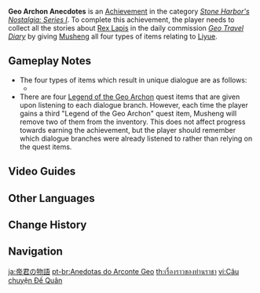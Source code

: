 {{Achievement Infobox
|title        = 
|id           = 84505
|order id     = 4030
|category     = Stone Harbor's Nostalgia: Series I
|description  = Collect all the stories about [[Rex Lapis]] in the "[[Geo Travel Diary]]."
|requirements = Give Musheng all four types of items relating to Liyue in "[[Geo Travel Diary]]."
|primogems    = 5
|tracking     = 
}}
'''Geo Archon Anecdotes''' is an [[Achievement]] in the category ''[[Stone Harbor's Nostalgia: Series I]]''. To complete this achievement, the player needs to collect all the stories about [[Rex Lapis]] in the daily commission ''[[Geo Travel Diary]]'' by giving [[Musheng]] all four types of items relating to [[Liyue]].

==Gameplay Notes==
* The four types of items which result in unique dialogue are as follows:
**{{Transclude|section=1|Geo Travel Diary|Geo Diary Items}}
* There are four [[Legend of the Geo Archon]] quest items that are given upon listening to each dialogue branch. However, each time the player gains a third "Legend of the Geo Archon" quest item, Musheng will remove two of them from the inventory. This does not affect progress towards earning the achievement, but the player should remember which dialogue branches were already listened to rather than relying on the quest items.
<!--
==Trivia==
-->

==Video Guides==
{{EVT
|video1   = YF74wi0JjII
|caption1 = Geo Travel Diary - Liyue Harbor Commission "Geo Archon Anecdotes" Achievement.
}}

==Other Languages==
{{Other Languages
|en      = Geo Archon Anecdotes
|zhs     = 帝君故事
|zhs_rm  = Dìjūn Gùshì
|zht     = 帝君故事
|zht_rm  = Dìjūn Gùshì
|zh_tl   = 
|ja      = 帝君の物語
|ja_rm   = Teikun no Monogatari
|ja_tl   = 
|ko      = 제군의 이야기
|ko_rm   = Jegun-ui Iyagi
|ko_tl   = King God's Story
|es      = Geodiario de viajes
|es_tl   = Geo Diary of Travels
|fr      = Histoires du Souverain
|fr_tl   = Stories of the Sovereign
|ru      = Анекдоты Гео Архонта
|ru_tl   = Geo Archon Anecdotes
|th      = เรื่องราวของท่านราชา
|th_rm   = 
|th_tl   = 
|vi      = Câu chuyện Đế Quân
|vi_tl   = 
|de      = Geschichten eines Herrschers
|de_tl   = Stories of a Sovereign
|id      = Anekdot Archon Geo
|id_tl   = Geo Archon Anecdotes
|pt      = Anedotas do Arconte Geo
|pt_tl   = 
|tr      = Toprak Hükümdarı'nın Hikayeleri
|tr_tl   = 
|it      = Aneddoti dell'Archon di Geo
|it_tl   = 
}}

==Change History==
{{Change History|1.0}}
<!--
==References==
{{Reflist}}
-->
==Navigation==
{{Achievement Navbox|Stone Harbor's Nostalgia: Series I}}

[[ja:帝君の物語]]
[[pt-br:Anedotas do Arconte Geo]]
[[th:เรื่องราวของท่านราชา]]
[[vi:Câu chuyện Đế Quân]]